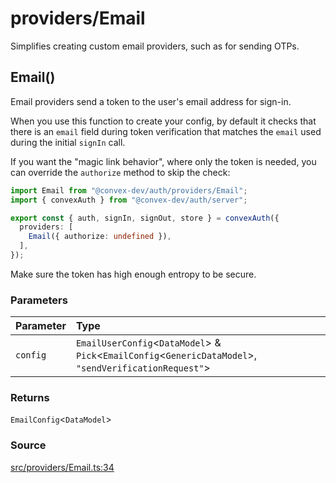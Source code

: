 # providers/Email

Simplifies creating custom email providers, such as for sending OTPs.

## Email()


Email providers send a token to the user's email address
for sign-in.

When you use this function to create your config, by default it
checks that there is an `email` field during token verification
that matches the `email` used during the initial `signIn` call.

If you want the "magic link behavior", where only the token is needed,
you can override the `authorize` method to skip the check:

```ts
import Email from "@convex-dev/auth/providers/Email";
import { convexAuth } from "@convex-dev/auth/server";

export const { auth, signIn, signOut, store } = convexAuth({
  providers: [
    Email({ authorize: undefined }),
  ],
});
```

Make sure the token has high enough entropy to be secure.

<h3 class="nx-font-semibold nx-tracking-tight nx-text-slate-900 dark:nx-text-slate-100 nx-mt-8 nx-text-2xl">Parameters</h3>

| Parameter | Type |
| :------ | :------ |
| `config` | `EmailUserConfig`\<`DataModel`\> & `Pick`\<`EmailConfig`\<`GenericDataModel`\>, `"sendVerificationRequest"`\> |

<h3 class="nx-font-semibold nx-tracking-tight nx-text-slate-900 dark:nx-text-slate-100 nx-mt-8 nx-text-2xl">Returns</h3>

`EmailConfig`\<`DataModel`\>

<h3 class="nx-font-semibold nx-tracking-tight nx-text-slate-900 dark:nx-text-slate-100 nx-mt-8 nx-text-2xl">Source</h3>

[src/providers/Email.ts:34](https://github.com/get-convex/convex-auth/blob/main/src/providers/Email.ts#L34)

